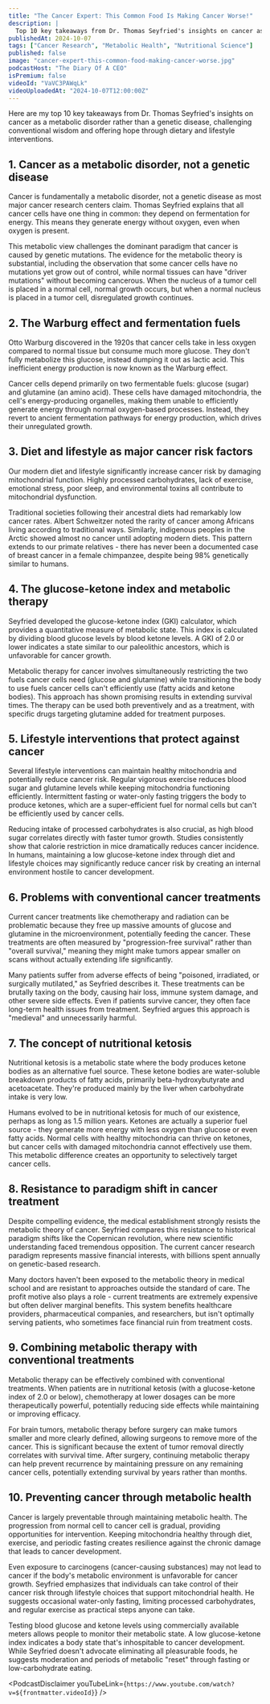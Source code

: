 ```yaml
---
title: "The Cancer Expert: This Common Food Is Making Cancer Worse!"
description: |
  Top 10 key takeaways from Dr. Thomas Seyfried's insights on cancer as a metabolic disorder rather than a genetic disease, challenging conventional wisdom and offering hope through dietary and lifestyle interventions.
publishedAt: 2024-10-07
tags: ["Cancer Research", "Metabolic Health", "Nutritional Science"]
published: false
image: "cancer-expert-this-common-food-making-cancer-worse.jpg"
podcastHost: "The Diary Of A CEO"
isPremium: false
videoId: "VaVC3PAWqLk"
videoUploadedAt: "2024-10-07T12:00:00Z"
---
```



<PodcastSummaryPageLayout frontmatter={frontmatter}>

Here are my top 10 key takeaways from Dr. Thomas Seyfried's insights on cancer as a metabolic disorder rather than a genetic disease, challenging conventional wisdom and offering hope through dietary and lifestyle interventions.

## 1. Cancer as a metabolic disorder, not a genetic disease

Cancer is fundamentally a metabolic disorder, not a genetic disease as most major cancer research centers claim. Thomas Seyfried explains that all cancer cells have one thing in common: they depend on fermentation for energy. This means they generate energy without oxygen, even when oxygen is present.

This metabolic view challenges the dominant paradigm that cancer is caused by genetic mutations. The evidence for the metabolic theory is substantial, including the observation that some cancer cells have no mutations yet grow out of control, while normal tissues can have "driver mutations" without becoming cancerous. When the nucleus of a tumor cell is placed in a normal cell, normal growth occurs, but when a normal nucleus is placed in a tumor cell, disregulated growth continues.

## 2. The Warburg effect and fermentation fuels

Otto Warburg discovered in the 1920s that cancer cells take in less oxygen compared to normal tissue but consume much more glucose. They don't fully metabolize this glucose, instead dumping it out as lactic acid. This inefficient energy production is now known as the Warburg effect.

Cancer cells depend primarily on two fermentable fuels: glucose (sugar) and glutamine (an amino acid). These cells have damaged mitochondria, the cell's energy-producing organelles, making them unable to efficiently generate energy through normal oxygen-based processes. Instead, they revert to ancient fermentation pathways for energy production, which drives their unregulated growth.

## 3. Diet and lifestyle as major cancer risk factors

Our modern diet and lifestyle significantly increase cancer risk by damaging mitochondrial function. Highly processed carbohydrates, lack of exercise, emotional stress, poor sleep, and environmental toxins all contribute to mitochondrial dysfunction.

Traditional societies following their ancestral diets had remarkably low cancer rates. Albert Schweitzer noted the rarity of cancer among Africans living according to traditional ways. Similarly, indigenous peoples in the Arctic showed almost no cancer until adopting modern diets. This pattern extends to our primate relatives - there has never been a documented case of breast cancer in a female chimpanzee, despite being 98% genetically similar to humans.

## 4. The glucose-ketone index and metabolic therapy

Seyfried developed the glucose-ketone index (GKI) calculator, which provides a quantitative measure of metabolic state. This index is calculated by dividing blood glucose levels by blood ketone levels. A GKI of 2.0 or lower indicates a state similar to our paleolithic ancestors, which is unfavorable for cancer growth.

Metabolic therapy for cancer involves simultaneously restricting the two fuels cancer cells need (glucose and glutamine) while transitioning the body to use fuels cancer cells can't efficiently use (fatty acids and ketone bodies). This approach has shown promising results in extending survival times. The therapy can be used both preventively and as a treatment, with specific drugs targeting glutamine added for treatment purposes.

## 5. Lifestyle interventions that protect against cancer

Several lifestyle interventions can maintain healthy mitochondria and potentially reduce cancer risk. Regular vigorous exercise reduces blood sugar and glutamine levels while keeping mitochondria functioning efficiently. Intermittent fasting or water-only fasting triggers the body to produce ketones, which are a super-efficient fuel for normal cells but can't be efficiently used by cancer cells.

Reducing intake of processed carbohydrates is also crucial, as high blood sugar correlates directly with faster tumor growth. Studies consistently show that calorie restriction in mice dramatically reduces cancer incidence. In humans, maintaining a low glucose-ketone index through diet and lifestyle choices may significantly reduce cancer risk by creating an internal environment hostile to cancer development.

## 6. Problems with conventional cancer treatments

Current cancer treatments like chemotherapy and radiation can be problematic because they free up massive amounts of glucose and glutamine in the microenvironment, potentially feeding the cancer. These treatments are often measured by "progression-free survival" rather than "overall survival," meaning they might make tumors appear smaller on scans without actually extending life significantly.

Many patients suffer from adverse effects of being "poisoned, irradiated, or surgically mutilated," as Seyfried describes it. These treatments can be brutally taxing on the body, causing hair loss, immune system damage, and other severe side effects. Even if patients survive cancer, they often face long-term health issues from treatment. Seyfried argues this approach is "medieval" and unnecessarily harmful.

## 7. The concept of nutritional ketosis

Nutritional ketosis is a metabolic state where the body produces ketone bodies as an alternative fuel source. These ketone bodies are water-soluble breakdown products of fatty acids, primarily beta-hydroxybutyrate and acetoacetate. They're produced mainly by the liver when carbohydrate intake is very low.

Humans evolved to be in nutritional ketosis for much of our existence, perhaps as long as 1.5 million years. Ketones are actually a superior fuel source - they generate more energy with less oxygen than glucose or even fatty acids. Normal cells with healthy mitochondria can thrive on ketones, but cancer cells with damaged mitochondria cannot effectively use them. This metabolic difference creates an opportunity to selectively target cancer cells.

## 8. Resistance to paradigm shift in cancer treatment

Despite compelling evidence, the medical establishment strongly resists the metabolic theory of cancer. Seyfried compares this resistance to historical paradigm shifts like the Copernican revolution, where new scientific understanding faced tremendous opposition. The current cancer research paradigm represents massive financial interests, with billions spent annually on genetic-based research.

Many doctors haven't been exposed to the metabolic theory in medical school and are resistant to approaches outside the standard of care. The profit motive also plays a role - current treatments are extremely expensive but often deliver marginal benefits. This system benefits healthcare providers, pharmaceutical companies, and researchers, but isn't optimally serving patients, who sometimes face financial ruin from treatment costs.

## 9. Combining metabolic therapy with conventional treatments

Metabolic therapy can be effectively combined with conventional treatments. When patients are in nutritional ketosis (with a glucose-ketone index of 2.0 or below), chemotherapy at lower dosages can be more therapeutically powerful, potentially reducing side effects while maintaining or improving efficacy.

For brain tumors, metabolic therapy before surgery can make tumors smaller and more clearly defined, allowing surgeons to remove more of the cancer. This is significant because the extent of tumor removal directly correlates with survival time. After surgery, continuing metabolic therapy can help prevent recurrence by maintaining pressure on any remaining cancer cells, potentially extending survival by years rather than months.

## 10. Preventing cancer through metabolic health

Cancer is largely preventable through maintaining metabolic health. The progression from normal cell to cancer cell is gradual, providing opportunities for intervention. Keeping mitochondria healthy through diet, exercise, and periodic fasting creates resilience against the chronic damage that leads to cancer development.

Even exposure to carcinogens (cancer-causing substances) may not lead to cancer if the body's metabolic environment is unfavorable for cancer growth. Seyfried emphasizes that individuals can take control of their cancer risk through lifestyle choices that support mitochondrial health. He suggests occasional water-only fasting, limiting processed carbohydrates, and regular exercise as practical steps anyone can take.

Testing blood glucose and ketone levels using commercially available meters allows people to monitor their metabolic state. A low glucose-ketone index indicates a body state that's inhospitable to cancer development. While Seyfried doesn't advocate eliminating all pleasurable foods, he suggests moderation and periods of metabolic "reset" through fasting or low-carbohydrate eating.

<PodcastDisclaimer
  youTubeLink={`https://www.youtube.com/watch?v=${frontmatter.videoId}`}
/>

</PodcastSummaryPageLayout>
